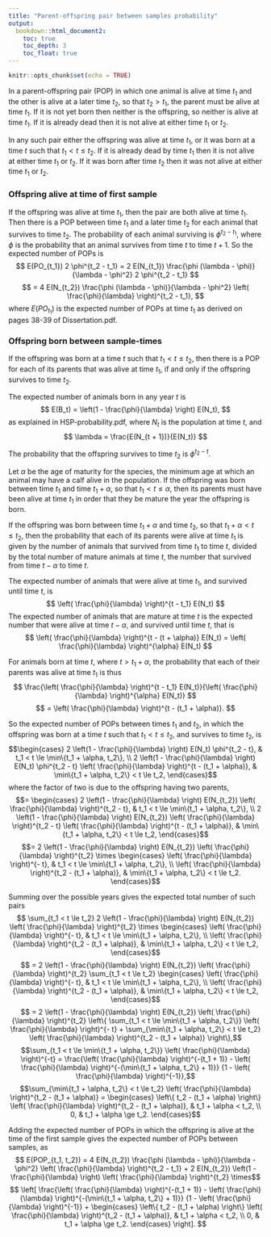 ```yaml
---
title: "Parent-offspring pair between samples probability"
output:
  bookdown::html_document2:
    toc: true
    toc_depth: 3
    toc_float: true
---
```


```r
knitr::opts_chunk$set(echo = TRUE)
```

In a parent-offspring pair (POP) in which one animal is alive at time $t_1$ and the other is alive at a later time $t_2$, so that $t_2 > t_1$, the parent must be alive at time $t_1$.  If it is not yet born then neither is the offspring, so neither is alive at time $t_1$.  If it is already dead then it is not alive at either time $t_1$ or $t_2$.  

In any such pair either the offspring was alive at time $t_1$, or it was born at a time $t$ such that $t_1 < t \le t_2$.  If it is already dead by time $t_1$ then it is not alive at either time $t_1$ or $t_2$.  If it was born after time $t_2$ then it was not alive at either time $t_1$ or $t_2$. 

### Offspring alive at time of first sample

If the offspring was alive at time $t_1$, then the pair are both alive at time $t_1$.  Then there is a POP between time $t_1$ and a later time $t_2$ for each animal that survives to time $t_2$.  The probability of each animal surviving is $\phi^{t_2 - t_1}$, where $\phi$ is the probability that an animal survives from time $t$ to time $t + 1$.  So the expected number of POPs is
$$ E(PO_{t_1}) 2 \phi^{t_2 - t_1} = 2 E(N_{t_1}) \frac{\phi (\lambda - \phi)}{\lambda - \phi^2} 2 \phi^{t_2 - t_1} $$
$$ = 4 E(N_{t_2}) \frac{\phi (\lambda - \phi)}{\lambda - \phi^2} \left( \frac{\phi}{\lambda} \right)^{t_2 - t_1}, $$
where $E(PO_{t_1})$ is the expected number of POPs at time $t_1$ as derived on pages 38-39 of Dissertation.pdf.

### Offspring born between sample-times

If the offspring was born at a time $t$ such that $t_1 < t \le t_2$, then there is a POP for each of its parents that was alive at time $t_1$, if and only if the offspring survives to time $t_2$.

The expected number of animals born in any year $t$ is 
$$ E(B_t) = \left(1 - \frac{\phi}{\lambda} \right) E(N_t), $$
as explained in HSP-probability.pdf, where $N_t$ is the population at time $t$, and 
$$ \lambda = \frac{E(N_{t + 1})}{E(N_t)} $$

The probability that the offspring survives to time $t_2$ is $\phi^{t_2 - t}$.

Let $\alpha$ be the age of maturity for the species, the minimum age at which an animal may have a calf alive in the population.  If the offspring was born between time $t_1$ and time $t_1 + \alpha$, so that $t_1 < t \le \alpha$, then its parents must have been alive at time $t_1$ in order that they be mature the year the offspring is born.

If the offspring was born between time $t_1 + \alpha$ and time $t_2$, so that $t_1 + \alpha < t \le t_2$, then the probability that each of its parents were alive at time $t_1$ is given by the number of animals that survived from time $t_1$ to time $t$, divided by the total number of mature animals at time $t$, the number that survived from time $t - \alpha$ to time $t$.

The expected number of animals that were alive at time $t_1$, and survived until time $t$, is
$$ \left( \frac{\phi}{\lambda} \right)^{t - t_1} E(N_t) $$
The expected number of animals that are mature at time $t$ is the expected number that were alive at time $t - \alpha$, and survived until time $t$, that is
$$ \left( \frac{\phi}{\lambda} \right)^{t - (t + \alpha)} E(N_t) = \left( \frac{\phi}{\lambda} \right)^{\alpha} E(N_t) $$

For animals born at time $t$, where $t > t_1 + \alpha$, the probability that each of their parents was alive at time $t_1$ is thus 
$$ \frac{\left( \frac{\phi}{\lambda} \right)^{t - t_1} E(N_t)}{\left( \frac{\phi}{\lambda} \right)^{\alpha} E(N_t)} $$
$$ = \left( \frac{\phi}{\lambda} \right)^{t - (t_1 + \alpha)}. $$

So the expected number of POPs between times $t_1$ and $t_2$, in which the offspring was born at a time $t$ such that $t_1 < t \le t_2$, and survives to time $t_2$, is
$$\begin{cases}
  2 \left(1 - \frac{\phi}{\lambda} \right) E(N_t) \phi^{t_2 - t}, & 
  t_1 < t \le \min\{t_1 + \alpha, t_2\}, \\
  2 \left(1 - \frac{\phi}{\lambda} \right) E(N_t) \phi^{t_2 - t} \left( \frac{\phi}{\lambda} \right)^{t - (t_1 + \alpha)}, & 
  \min\{t_1 + \alpha, t_2\} < t \le t_2,
\end{cases}$$
where the factor of two is due to the offspring having two parents,
$$= 
\begin{cases}
  2 \left(1 - \frac{\phi}{\lambda} \right) E(N_{t_2}) \left( \frac{\phi}{\lambda} \right)^{t_2 - t}, & 
  t_1 < t \le \min\{t_1 + \alpha, t_2\}, \\
  2 \left(1 - \frac{\phi}{\lambda} \right) E(N_{t_2}) \left( \frac{\phi}{\lambda} \right)^{t_2 - t} \left( \frac{\phi}{\lambda} \right)^{t - (t_1 + \alpha)}, & 
  \min\{t_1 + \alpha, t_2\} < t \le t_2,
\end{cases}$$
$$= 2 \left(1 - \frac{\phi}{\lambda} \right) E(N_{t_2}) \left( \frac{\phi}{\lambda} \right)^{t_2} \times 
\begin{cases}
  \left( \frac{\phi}{\lambda} \right)^{- t}, & 
  t_1 < t \le \min\{t_1 + \alpha, t_2\}, \\
  \left( \frac{\phi}{\lambda} \right)^{t_2 - (t_1 + \alpha)}, & 
  \min\{t_1 + \alpha, t_2\} < t \le t_2.
\end{cases}$$

Summing over the possible years gives the expected total number of such pairs 
$$ \sum_{t_1 < t \le t_2} 2 \left(1 - \frac{\phi}{\lambda} \right) E(N_{t_2}) \left( \frac{\phi}{\lambda} \right)^{t_2} \times 
\begin{cases}
  \left( \frac{\phi}{\lambda} \right)^{- t}, & 
  t_1 < t \le \min\{t_1 + \alpha, t_2\}, \\
  \left( \frac{\phi}{\lambda} \right)^{t_2 - (t_1 + \alpha)}, & 
  \min\{t_1 + \alpha, t_2\} < t \le t_2,
\end{cases}$$
$$ = 2 \left(1 - \frac{\phi}{\lambda} \right) E(N_{t_2}) \left( \frac{\phi}{\lambda} \right)^{t_2} \sum_{t_1 < t \le t_2} 
\begin{cases}
  \left( \frac{\phi}{\lambda} \right)^{- t}, & 
  t_1 < t \le \min\{t_1 + \alpha, t_2\}, \\
  \left( \frac{\phi}{\lambda} \right)^{t_2 - (t_1 + \alpha)}, & 
  \min\{t_1 + \alpha, t_2\} < t \le t_2,
\end{cases}$$
$$ = 2 \left(1 - \frac{\phi}{\lambda} \right) E(N_{t_2}) \left( \frac{\phi}{\lambda} \right)^{t_2} \left\{ \sum_{t_1 < t \le \min\{t_1 + \alpha, t_2\}} \left( \frac{\phi}{\lambda} \right)^{- t} + \sum_{\min\{t_1 + \alpha, t_2\} < t \le t_2} \left( \frac{\phi}{\lambda} \right)^{t_2 - (t_1 + \alpha)} \right\},$$
$$\sum_{t_1 < t \le \min\{t_1 + \alpha, t_2\}} \left( \frac{\phi}{\lambda} \right)^{-t} = \frac{\left( \frac{\phi}{\lambda} \right)^{-(t_1 + 1)} - \left( \frac{\phi}{\lambda} \right)^{-(\min\{t_1 + \alpha, t_2\} + 1)}} {1 - \left( \frac{\phi}{\lambda} \right)^{-1}},$$
$$\sum_{\min\{t_1 + \alpha, t_2\} < t \le t_2} \left( \frac{\phi}{\lambda} \right)^{t_2 - (t_1 + \alpha)} = 
\begin{cases}
  \left\{ t_2 - (t_1 + \alpha) \right\} \left( \frac{\phi}{\lambda} \right)^{t_2 - (t_1 + \alpha)}, & 
  t_1 + \alpha < t_2, \\
  0, & 
  t_1 + \alpha \ge t_2.
\end{cases}$$

Adding the expected number of POPs in which the offspring is alive at the time of the first sample gives the expected number of POPs between samples, as
$$ E(POP_{t_1, t_2}) = 4 E(N_{t_2}) \frac{\phi (\lambda - \phi)}{\lambda - \phi^2} \left( \frac{\phi}{\lambda} \right)^{t_2 - t_1} + 2 E(N_{t_2}) \left(1 - \frac{\phi}{\lambda} \right) \left( \frac{\phi}{\lambda} \right)^{t_2} \times$$
$$ \left[ \frac{\left( \frac{\phi}{\lambda} \right)^{-(t_1 + 1)} - \left( \frac{\phi}{\lambda} \right)^{-(\min\{t_1 + \alpha, t_2\} + 1)}} {1 - \left( \frac{\phi}{\lambda} \right)^{-1}} + 
\begin{cases}
  \left\{ t_2 - (t_1 + \alpha) \right\} \left( \frac{\phi}{\lambda} \right)^{t_2 - (t_1 + \alpha)}, & 
  t_1 + \alpha < t_2, \\
  0, & 
  t_1 + \alpha \ge t_2.
\end{cases} \right]. $$


